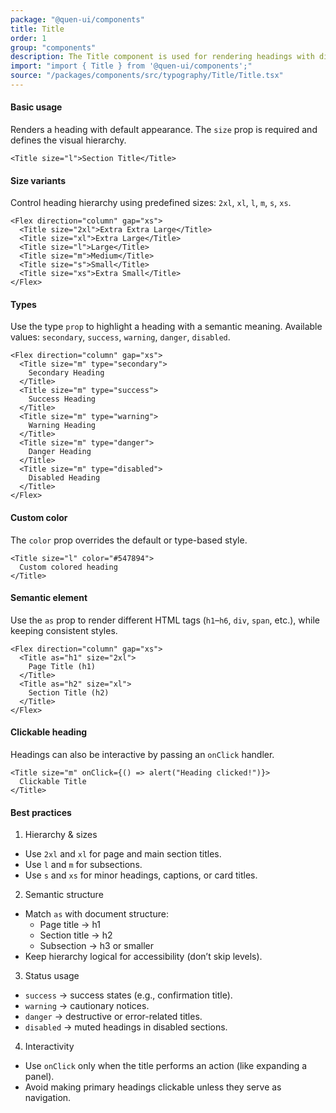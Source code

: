 ```yaml
---
package: "@quen-ui/components"
title: Title
order: 1
group: "components"
description: The Title component is used for rendering headings with different sizes, semantic levels, and status-based colors. It ensures consistent heading styles across the design system.
import: "import { Title } from '@quen-ui/components';"
source: "/packages/components/src/typography/Title/Title.tsx"
---
```



#### Basic usage

Renders a heading with default appearance. The `size` prop is required and defines the visual hierarchy.

<Title size="l">Section Title</Title>

```tsx
<Title size="l">Section Title</Title>
```

#### Size variants

Control heading hierarchy using predefined sizes: `2xl`, `xl`, `l`, `m`, `s`, `xs`.

<Flex direction="column" gap="xs">
  <Title size="2xl">Extra Extra Large</Title>
  <Title size="xl">Extra Large</Title>
  <Title size="l">Large</Title>
  <Title size="m">Medium</Title>
  <Title size="s">Small</Title>
  <Title size="xs">Extra Small</Title>
</Flex>

```tsx
<Flex direction="column" gap="xs">
  <Title size="2xl">Extra Extra Large</Title>
  <Title size="xl">Extra Large</Title>
  <Title size="l">Large</Title>
  <Title size="m">Medium</Title>
  <Title size="s">Small</Title>
  <Title size="xs">Extra Small</Title>
</Flex>
```

#### Types

Use the type `prop` to highlight a heading with a semantic meaning. Available values: `secondary`, `success`, `warning`, `danger`, `disabled`.

<Flex direction="column" gap="xs">
  <Title size="m" type="secondary">
    Secondary Heading
  </Title>
  <Title size="m" type="success">
    Success Heading
  </Title>
  <Title size="m" type="warning">
    Warning Heading
  </Title>
  <Title size="m" type="danger">
    Danger Heading
  </Title>
  <Title size="m" type="disabled">
    Disabled Heading
  </Title>
</Flex>

```tsx
<Flex direction="column" gap="xs">
  <Title size="m" type="secondary">
    Secondary Heading
  </Title>
  <Title size="m" type="success">
    Success Heading
  </Title>
  <Title size="m" type="warning">
    Warning Heading
  </Title>
  <Title size="m" type="danger">
    Danger Heading
  </Title>
  <Title size="m" type="disabled">
    Disabled Heading
  </Title>
</Flex>
```

#### Custom color

The `color` prop overrides the default or type-based style.

<Title size="l" color="#547894">
  Custom colored heading
</Title>

```tsx
<Title size="l" color="#547894">
  Custom colored heading
</Title>
```

#### Semantic element

Use the `as` prop to render different HTML tags (`h1`–`h6`, `div`, `span`, etc.), while keeping consistent styles.

<Flex direction="column" gap="xs">
  <Title as="h1" size="2xl">
    Page Title (h1)
  </Title>
  <Title as="h2" size="xl">
    Section Title (h2)
  </Title>
</Flex>

```tsx
<Flex direction="column" gap="xs">
  <Title as="h1" size="2xl">
    Page Title (h1)
  </Title>
  <Title as="h2" size="xl">
    Section Title (h2)
  </Title>
</Flex>
```

#### Clickable heading

Headings can also be interactive by passing an `onClick` handler.

<Title size="m" onClick={() => alert("Heading clicked!")}>
  Clickable Title
</Title>

```tsx
<Title size="m" onClick={() => alert("Heading clicked!")}>
  Clickable Title
</Title>
```

#### Best practices

1. Hierarchy & sizes
  - Use `2xl` and `xl` for page and main section titles.
  - Use `l` and `m` for subsections.
  - Use `s` and `xs` for minor headings, captions, or card titles.

2. Semantic structure
  - Match `as` with document structure:
    - Page title → h1
    - Section title → h2
    - Subsection → h3 or smaller
  - Keep hierarchy logical for accessibility (don’t skip levels).

3. Status usage
  - `success` → success states (e.g., confirmation title).
  - `warning` → cautionary notices.
  - `danger` → destructive or error-related titles.
  - `disabled` → muted headings in disabled sections.

4. Interactivity
  - Use `onClick` only when the title performs an action (like expanding a panel).
  - Avoid making primary headings clickable unless they serve as navigation.

